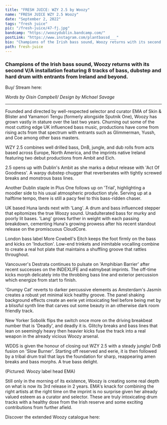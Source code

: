 ---
title: "FRESH JUICE: WZY 2.5 by Woozy"
name: "FRESH JUICE WZY 2.5 Woozy"
date: "September 2, 2022"
tags: "fresh juice"
pic: "/fresh-juice/47-fj.jpg"
bandcamp: "https://woozydublin.bandcamp.com/"
postLink: "https://www.instagram.com/plantbassd___"
bio: "Champions of the Irish bass sound, Woozy returns with its second V/A installation featuring 8 tracks of bass, dubstep and hard drum with entrants from Ireland and beyond"
path: fresh-juice
---

### Champions of the Irish bass sound, Woozy returns with its second V/A installation featuring 8 tracks of bass, dubstep and hard drum with entrants from Ireland and beyond.

Buy/ Stream here: <HoverLink url="woozydublin.bandcamp.com/" external inline />

<Picture src="/fresh-juice/47-wzy2.5.jpg" alt="wzy 2.5 album art" size={1200} />

<p className="smallText">
  <i>Words by Oisín Campbell/ Design by Michael Savage</i>
</p>

<hr />

Founded and directed by well-respected selector and curator EMA of Skin & Blister and Yamamori Tengu (formerly alongside Sputnik One), Woozy has grown vastly in stature over the last two years. Churning out some of the most cutting edge UK influenced bass music, productions have come from rising acts from that spectrum with entrants such as Glimmerman, Yussh, and Coe among other bass masters.

WZY 2.5 combines well drilled bass, DnB, jungle, and dub rolls from acts based across Europe, North America, and the imprints native Ireland featuring two debut productions from Ambit and Eich.

<Picture src="/fresh-juice/47-woozy.jpg" alt="woozy cover pic" size={1200} />

2.5 opens up with Dublin's Ambit as she marks a debut release with 'Act Of Goodness'. A warpy dubstep chugger that reverberates with tightly screwed breaks and monstrous bass lines.

Another Dublin staple in Plus One follows up on 'Trial', highlighting a moodier side to his usual atmospheric production style. Serving up at a halftime tempo, there is still a pacy feel to this bass-ridden chaser.

UK based Huna lands next with 'Lang'. A drum and bass influenced stepper that epitomizes the true Woozy sound. Unadulterated bass for murky and poorly lit bases. 'Lang' grows further in weight with each passing breakdown, cementing Huna's growing prowess after his recent standout release on the promiscuous CloudCore.

London bass label More Cowbell's Eitch keeps the foot firmly on the bass and kicks on 'Induction'. Low-end trinkets and inimitable vocalling combine to create a real hot plate that maintains a shuffling groove that rattles throughout.

Vancouver's Destrata continues to pulsate on 'Amphibian Barrier' after recent successes on the INDEXLIFE and eatmybeat imprints. The off-time kicks morph delicately into the throbbing bass line and exterior percussion which energize from start to finish.

'Grumpy Cat' reverts to darker percussive elements as Amsterdam's Jasmín creates a robust yet minimal kick healthy groove. The panel shaking background effects create an eerie yet intoxicating feel before being met by a blissful synth line that carves out some beauty in an otherwise dark room friendly track.

New Yorker Sobolik flips the switch once more on the driving breakbeat number that is 'Deadly', and deadly it is. Glitchy breaks and bass lines that lean on seemingly heavy then heavier kicks fuse the track into a real weapon in the already vicious Woozy arsenal.

WDDS is given the honour of closing out WZY 2.5 with a steady jungle/ DnB fusion on 'Slow Burner'. Starting off reserved and eerie, it is then followed by a tribal drum trail that lays the foundation for sharp, reappearing amen breaks and bass morphs. A true bass delight.

<Picture src="/fresh-juice/47-ema.png" alt="EMA cover pic" size={1200} />
<div className="text-center">(Pictured: Woozy label head EMA)</div>

Still only in the morning of its existence, Woozy is creating some real depth on what is now its 3rd release in 2 years. EMA's knack for combining the right artists at the right time on the imprint is no surprise given her already valued esteem as a curator and selector. These are truly intoxicating drum tracks with a healthy dose from the Irish reserve and some exciting contributions from further afield.

Discover the extended Woozy catalogue here: <HoverLink url="woozydublin.bandcamp.com/" external inline />
